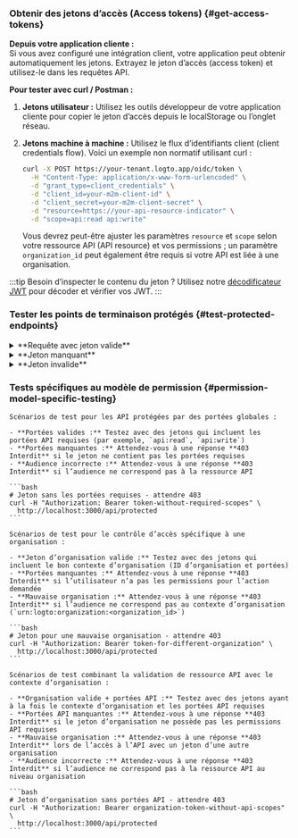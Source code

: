 
### Obtenir des jetons d’accès (Access tokens) \{#get-access-tokens}

**Depuis votre application cliente :**  
Si vous avez configuré une intégration client, votre application peut obtenir automatiquement les jetons. Extrayez le jeton d’accès (access token) et utilisez-le dans les requêtes API.

**Pour tester avec curl / Postman :**

1. **Jetons utilisateur :** Utilisez les outils développeur de votre application cliente pour copier le jeton d’accès depuis le localStorage ou l’onglet réseau.
2. **Jetons machine à machine :** Utilisez le flux d’identifiants client (client credentials flow). Voici un exemple non normatif utilisant curl :

   ```bash
   curl -X POST https://your-tenant.logto.app/oidc/token \
     -H "Content-Type: application/x-www-form-urlencoded" \
     -d "grant_type=client_credentials" \
     -d "client_id=your-m2m-client-id" \
     -d "client_secret=your-m2m-client-secret" \
     -d "resource=https://your-api-resource-indicator" \
     -d "scope=api:read api:write"
   ```

   Vous devrez peut-être ajuster les paramètres `resource` et `scope` selon votre ressource API (API resource) et vos permissions ; un paramètre `organization_id` peut également être requis si votre API est liée à une organisation.

:::tip
Besoin d’inspecter le contenu du jeton ? Utilisez notre [décodificateur JWT](https://logto.io/jwt-decoder) pour décoder et vérifier vos JWT.
:::

### Tester les points de terminaison protégés \{#test-protected-endpoints}

<details>
<summary>**Requête avec jeton valide**</summary>

```bash
curl -H "Authorization: Bearer eyJhbGciOiJSUzI1NiIsInR5cCI6IkpXVCJ9..." \
  http://localhost:3000/api/protected
```

**Réponse attendue :**

```json
{
  "auth": {
    "sub": "user123",
    "clientId": "app456",
    "organizationId": "org789",
    "scopes": ["api:read", "api:write"],
    "audience": ["https://your-api-resource-indicator"]
  }
}
```

</details>

<details>
<summary>**Jeton manquant**</summary>

```bash
curl http://localhost:3000/api/protected
```

**Réponse attendue (401) :**

```json
{
  "error": "Authorization header is missing"
}
```

</details>

<details>
<summary>**Jeton invalide**</summary>

```bash
curl -H "Authorization: Bearer invalid-token" \
  http://localhost:3000/api/protected
```

**Réponse attendue (401) :**

```json
{
  "error": "Invalid token"
}
```

</details>

### Tests spécifiques au modèle de permission \{#permission-model-specific-testing}

<Tabs groupId="permission-models">
  <TabItem value="global-api-resources" label="Ressources API globales">

    Scénarios de test pour les API protégées par des portées globales :

    - **Portées valides :** Testez avec des jetons qui incluent les portées API requises (par exemple, `api:read`, `api:write`)
    - **Portées manquantes :** Attendez-vous à une réponse **403 Interdit** si le jeton ne contient pas les portées requises
    - **Audience incorrecte :** Attendez-vous à une réponse **403 Interdit** si l’audience ne correspond pas à la ressource API

    ```bash
    # Jeton sans les portées requises - attendre 403
    curl -H "Authorization: Bearer token-without-required-scopes" \
      http://localhost:3000/api/protected
    ```

  </TabItem>
  <TabItem value="organization-permissions" label="Permissions d’organisation (hors API)">

    Scénarios de test pour le contrôle d’accès spécifique à une organisation :

    - **Jeton d’organisation valide :** Testez avec des jetons qui incluent le bon contexte d’organisation (ID d’organisation et portées)
    - **Portées manquantes :** Attendez-vous à une réponse **403 Interdit** si l’utilisateur n’a pas les permissions pour l’action demandée
    - **Mauvaise organisation :** Attendez-vous à une réponse **403 Interdit** si l’audience ne correspond pas au contexte d’organisation (`urn:logto:organization:<organization_id>`)

    ```bash
    # Jeton pour une mauvaise organisation - attendre 403
    curl -H "Authorization: Bearer token-for-different-organization" \
      http://localhost:3000/api/protected
    ```

  </TabItem>
  <TabItem value="organization-level-api-resources" label="Ressources API au niveau organisation">

    Scénarios de test combinant la validation de ressource API avec le contexte d’organisation :

    - **Organisation valide + portées API :** Testez avec des jetons ayant à la fois le contexte d’organisation et les portées API requises
    - **Portées API manquantes :** Attendez-vous à une réponse **403 Interdit** si le jeton d’organisation ne possède pas les permissions API requises
    - **Mauvaise organisation :** Attendez-vous à une réponse **403 Interdit** lors de l’accès à l’API avec un jeton d’une autre organisation
    - **Audience incorrecte :** Attendez-vous à une réponse **403 Interdit** si l’audience ne correspond pas à la ressource API au niveau organisation

    ```bash
    # Jeton d’organisation sans portées API - attendre 403
    curl -H "Authorization: Bearer organization-token-without-api-scopes" \
      http://localhost:3000/api/protected
    ```

  </TabItem>
</Tabs>
